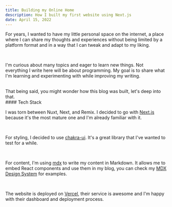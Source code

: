 ```yaml
---
title: Building my Online Home
description: How I built my first website using Next.js
date: April 15, 2022
---
```


For years, I wanted to have my little personal space on the internet, a place where I can share my thoughts and experiences without being limited
by a platform format and in a way that I can tweak and adapt to my liking.

<br />

I'm curious about many topics and eager to learn new things. Not everything I write
here will be about programming. My goal is to share what I'm learning and experimenting
with while improving my writing.

<br />
That being said, you might wonder how this blog was built, let's deep into that.

<br />
#### Tech Stack

I was torn between Nuxt, Next, and Remix. I decided to go with [Next.js](https://nextjs.org/) because it's the most mature
one and I'm already familiar with it.

<br />

For styling, I decided to use [chakra-ui](https://chakra-ui.com/). It's a great library that I've wanted to test for a while.

<br />

For content, I'm using [mdx](https://mdxjs.com/) to write my content in Markdown.
It allows me to embed React components and use them in my blog, you can check my [MDX Design System](/blog/design-system "design system") for examples.

<br />

The website is deployed on [Vercel](https://vercel.com/), their service is awesome and I'm happy with their dashboard and deployment process.
